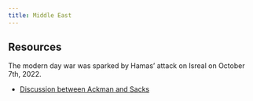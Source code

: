 ```yaml
---
title: Middle East
---
```


## Resources

The modern day war was sparked by Hamas' attack on Isreal on October 7th, 2022.

- [Discussion between Ackman and Sacks](https://x.com/DavidSacks/status/1779716705532674429)